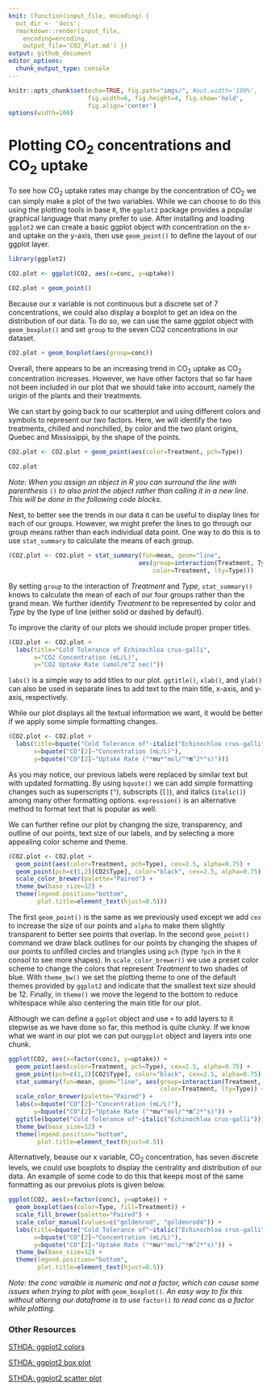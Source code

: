 ```yaml
---
knit: (function(input_file, encoding) {
  out_dir <- 'docs';
  rmarkdown::render(input_file,
    encoding=encoding,
    output_file='CO2_Plot.md') })
output: github_document
editor_options:
  chunk_output_type: console
---
```


```r
knitr::opts_chunk$set(echo=TRUE, fig.path="imgs/", #out.width='100%',
                      fig.width=6, fig.height=4, fig.show='hold',
                      fig.align='center')
options(width=100)
```

# Plotting CO<sub>2</sub> concentrations and CO<sub>2</sub> uptake

To see how CO<sub>2</sub> uptake rates may change by the concentration of CO<sub>2</sub> we can simply make a plot of the two variables.  While we can choose to do this using the plotting tools in base `R`, the `ggplot2` package provides a popular graphical language that many prefer to use.  After installing and loading `ggplot2` we can create a basic ggplot object with concentration on the x- and uptake on the y-axis, then use `geom_point()` to define the layout of our ggplot layer.
  
```r
library(ggplot2)

CO2.plot <- ggplot(CO2, aes(x=conc, y=uptake))

CO2.plot + geom_point()
```

Because our x variable is not continuous but a discrete set of 7 concentrations, we could also display a boxplot to get an idea on the distribution of our data.  To do so, we can use the same ggplot object with `geom_boxplot()` and set `group` to the seven CO2 concentrations in our dataset.

```r
CO2.plot + geom_boxplot(aes(group=conc))
```

Overall, there appears to be an increasing trend in CO<sub>2</sub> uptake as CO<sub>2</sub> concentration increases.  However, we have other factors that so far have not been included in our plot that we should take into account, namely the origin of the plants and their treatments.

We can start by going back to our scatterplot and using different colors and symbols to represent our two factors.  Here, we will identify the two treatments, chilled and nonchilled, by color and the two plant origins, Quebec and Mississippi, by the shape of the points.

```r
CO2.plot <- CO2.plot + geom_point(aes(color=Treatment, pch=Type))

CO2.plot
```

*Note: When you assign an object in R you can surround the line with parenthesis* `()` *to also print the object rather than calling it in a new line.  This will be done in the following code blocks.*

Next, to better see the trends in our data it can be useful to display lines for each of our groups.  However, we might prefer the lines to go through our group means rather than each individual data point.  One way to do this is to use `stat_summary` to calculate the means of each group.

```r
(CO2.plot <- CO2.plot + stat_summary(fun=mean, geom="line",
                                    aes(group=interaction(Treatment, Type),
                                        color=Treatment, lty=Type)))
```

By setting `group` to the interaction of *Treatment* and *Type*, `stat_summary()` knows to calculate the mean of each of our four groups rather than the grand mean.  We further identify *Treatment* to be represented by color and *Type* by the type of line (either solid or dashed by default).

To improve the clarity of our plots we should include proper proper titles.

```r
(CO2.plot <- CO2.plot +
  labs(title="Cold Tolerance of Echinochloa crus-galli",
       x="CO2 Concentration (mL/L)",
       y="CO2 Uptake Rate (umol/m^2 sec)"))
```

`labs()` is a simple way to add titles to our plot.  `ggtitle()`, `xlab()`, and `ylab()` can also be used in separate lines to add text to the main title, x-axis, and y-axis, respectively.

While our plot displays all the textual information we want, it would be better if we apply some simple formatting changes.

```r
(CO2.plot <- CO2.plot +
  labs(title=bquote("Cold Tolerance of"~italic("Echinochloa crus-galli")),
       x=bquote("CO"[2]~"Concentration (mL/L)"),
       y=bquote("CO"[2]~"Uptake Rate ("*mu*"mol/"*m^2*"s)")))
```

As you may notice, our previous labels were replaced by similar text but with updated formatting.  By using `bquote()` we can add simple formatting changes such as superscripts (`^`), subscripts (`[]`), and italics (`italic()`) among many other formatting options.  `expression()` is an alternative method to format text that is popular as well.

We can further refine our plot by changing the size, transparency, and outline of our points, text size of our labels, and by selecting a more appealing color scheme and theme.

```r
(CO2.plot <- CO2.plot +
  geom_point(aes(color=Treatment, pch=Type), cex=2.5, alpha=0.75) +
  geom_point(pch=c(1,2)[CO2$Type], color="black", cex=2.5, alpha=0.75) +
  scale_color_brewer(palette="Paired") +
  theme_bw(base_size=12) +
  theme(legend.position="bottom",
        plot.title=element_text(hjust=0.5)))
```

The first `geom_point()` is the same as we previously used except we add `cex` to increase the size of our points and `alpha` to make them slightly transparent to better see points that overlap.  In the second `geom_point()` command we draw black outlines for our points by changing the shapes of our points to unfilled circles and triangles using `pch` (type `?pch` in the `R` consol to see more shapes).  In `scale_color_brewer()` we use a preset color scheme to change the colors that represent *Treatment* to two shades of blue.  With `theme_bw()` we set the plotting theme to one of the default themes provided by `ggplot2` and indicate that the smallest text size should be 12.  Finally, in `theme()` we move the legend to the bottom to reduce whitespace while also centering the main title for our plot.

Although we can define a `ggplot` object and use `+` to add layers to it stepwise as we have done so far, this method is quite clunky.  If we know what we want in our plot we can put our`ggplot` object and layers into one chunk.

```r
ggplot(CO2, aes(x=factor(conc), y=uptake)) +
  geom_point(aes(color=Treatment, pch=Type), cex=2.5, alpha=0.75) +
  geom_point(pch=c(1,2)[CO2$Type], color="black", cex=2.5, alpha=0.75) +
  stat_summary(fun=mean, geom="line", aes(group=interaction(Treatment, Type),
                                          color=Treatment, lty=Type)) +
  scale_color_brewer(palette="Paired") +
  labs(x=bquote("CO"[2]~"Concentration (mL/L)"),
       y=bquote("CO"[2]~"Uptake Rate ("*mu*"mol/"*m^2*"s)")) +
  ggtitle(bquote("Cold Tolerance of"~italic("Echinochloa crus-galli"))) +
  theme_bw(base_size=12) +
  theme(legend.position="bottom",
        plot.title=element_text(hjust=0.5))
```

Alternatively, beause our x variable, CO<sub>2</sub> concentration, has seven discrete levels, we could use boxplots to display the centrality and distribution of our data.  An example of some code to do this that keeps most of the same formatting as our prevoius plots is given below.

```r
ggplot(CO2, aes(x=factor(conc), y=uptake)) +
  geom_boxplot(aes(color=Type, fill=Treatment)) +
  scale_fill_brewer(palette="Paired") +
  scale_color_manual(values=c("goldenrod", "goldenrod4")) +
  labs(title=bquote("Cold Tolerance of"~italic("Echinochloa crus-galli")),
       x=bquote("CO"[2]~"Concentration (mL/L)"),
       y=bquote("CO"[2]~"Uptake Rate ("*mu*"mol/"*m^2*"s)")) +
  theme_bw(base_size=12) +
  theme(legend.position="bottom",
        plot.title=element_text(hjust=0.5))
```

*Note: the conc varaible is numeric and not a factor, which can cause some issues when trying to plot with* `geom_boxplot()`*.  An easy way to fix this without altering our dataframe is to use* `factor()` *to read conc as a factor while plotting.*

\newline
\newline

### Other Resources

[STHDA: ggplot2 colors](http://www.sthda.com/english/wiki/ggplot2-colors-how-to-change-colors-automatically-and-manually)

[STHDA: ggplot2 box plot](http://www.sthda.com/english/wiki/ggplot2-box-plot-quick-start-guide-r-software-and-data-visualization)

[STHDA: ggplot2 scatter plot](http://www.sthda.com/english/wiki/ggplot2-scatter-plots-quick-start-guide-r-software-and-data-visualization)